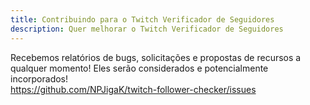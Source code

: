 ```yaml
---
title: Contribuindo para o Twitch Verificador de Seguidores
description: Quer melhorar o Twitch Verificador de Seguidores
---
```


Recebemos relatórios de bugs, solicitações e propostas de recursos a qualquer momento! Eles serão considerados e potencialmente incorporados!  
https://github.com/NPJigaK/twitch-follower-checker/issues

